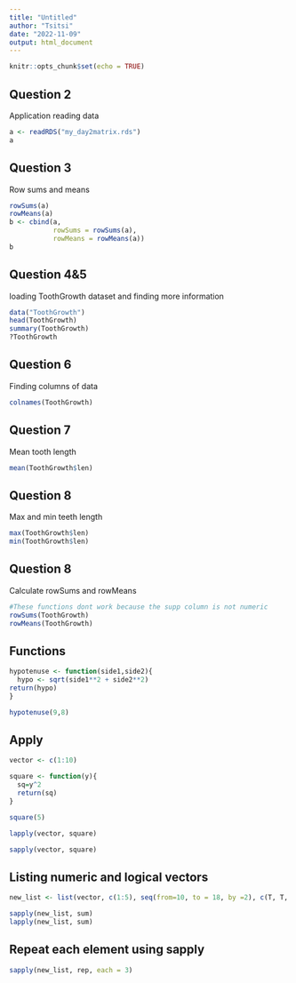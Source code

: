 ```yaml
---
title: "Untitled"
author: "Tsitsi"
date: "2022-11-09"
output: html_document
---
```


```r
knitr::opts_chunk$set(echo = TRUE)
```

## Question 2

Application reading data

```r
a <- readRDS("my_day2matrix.rds")
a
```

## Question 3

Row sums and means

```r
rowSums(a)
rowMeans(a)
b <- cbind(a, 
           rowSums = rowSums(a), 
           rowMeans = rowMeans(a))
b
```

## Question 4&5

loading ToothGrowth dataset and finding more information

```r
data("ToothGrowth")
head(ToothGrowth)
summary(ToothGrowth)
?ToothGrowth
```

## Question 6

Finding columns of data

```r
colnames(ToothGrowth)
```

## Question 7

Mean tooth length

```r
mean(ToothGrowth$len)
```

## Question 8

Max and min teeth length

```r
max(ToothGrowth$len)
min(ToothGrowth$len)
```

## Question 8

Calculate rowSums and rowMeans

```r
#These functions dont work because the supp column is not numeric
rowSums(ToothGrowth)
rowMeans(ToothGrowth)
```


## Functions

```r
hypotenuse <- function(side1,side2){
  hypo <- sqrt(side1**2 + side2**2)
return(hypo)
}
```

```r
hypotenuse(9,8)
```

## Apply

```r
vector <- c(1:10)

square <- function(y){
  sq=y^2
  return(sq)
}

square(5)
```

```r
lapply(vector, square)
```
```r
sapply(vector, square)
```

## Listing numeric and logical vectors

```r
new_list <- list(vector, c(1:5), seq(from=10, to = 18, by =2), c(T, T, F, T, F))

sapply(new_list, sum)
lapply(new_list, sum)
```

## Repeat each element using sapply

```r
sapply(new_list, rep, each = 3)
```

